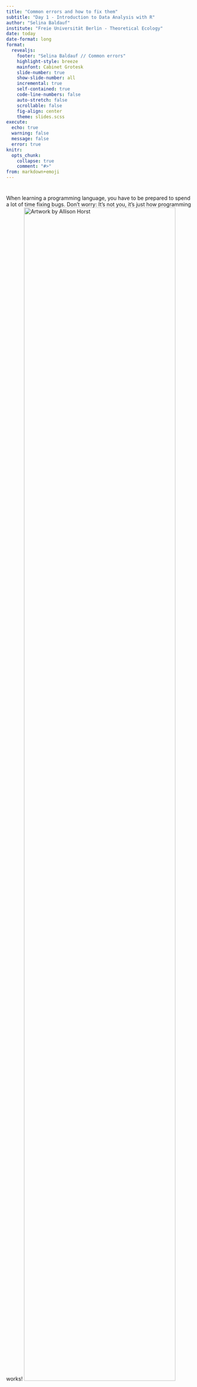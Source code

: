 ```yaml
---
title: "Common errors and how to fix them"
subtitle: "Day 1 - Introduction to Data Analysis with R"
author: "Selina Baldauf"
institute: "Freie Universität Berlin - Theoretical Ecology"
date: today
date-format: long
format: 
  revealjs:
    footer: "Selina Baldauf // Common errors"
    highlight-style: breeze
    mainfont: Cabinet Grotesk
    slide-number: true
    show-slide-number: all
    incremental: true
    self-contained: true
    code-line-numbers: false
    auto-stretch: false
    scrollable: false
    fig-align: center
    theme: slides.scss
execute: 
  echo: true
  warning: false
  message: false
  error: true
knitr: 
  opts_chunk: 
    collapse: true
    comment: "#>" 
from: markdown+emoji
---
```


# {.background-no-title}

When learning a programming language, you have to be prepared to spend a lot of 
time fixing bugs. Don't worry: It's not you, it's just how programming works!
![Artwork by [Allison Horst](https://twitter.com/allison_horst)](img/AllisonHorst/debugging.jpg){fig-align="center" width=90%}

:::{.aside}

[Artwork by [Allison Horst](https://twitter.com/allison_horst)]{.small}

:::

## Debugging

Debugging can be annoying and we can't avoid it, but ...

:::{.columns}

:::{.column width="50%"}

- ... it's an **effective learning experience** (I actually learned the most from debugging my code)

- ... it will get easier over time

- ... there are some **debugging techniques** to decrease the time in stages 2-7

- ... if nothing helps, there are great people all over the internet willing to help

:::

:::{.column width="50%"}

![Artwork by [Allison Horst](https://twitter.com/allison_horst)](img/AllisonHorst/debugging.jpg)

:::

:::

# Most common errors for beginners {.inverse}

> and how to deal with them

## Syntax errors

#### Example

```r
mean(c(1,2,3)na.rm=TRUE)
```

<br>

#### How to fix

- look for missing commas, misspelled arguments, ...
- read the error message
- the RStudio syntax checker warns you before you run code with syntax errors
  - look for &nbsp;![](img/day1/red_x.png)&nbsp; next to line numbers in your script
  
:::{.fragment}

![](img/day1/errors_syntax.png)

:::

## Error: could not find function

#### Examples


```r
select(penguins, bill_length_mm)
lenght(1:10)
```

<br>

:::{.fragment}

#### How to fix

"Could not find function" errors have two main reasons:

1. You forgot to load the package that the function belongs to
  - load the package using `library()` or call the function with `packageName::functionName()`
2. You have a typo in your function call (e.g. `lenght()` instead of `length()`)

:::

## Error: object not found

#### Example

```r
variable_A
```

<br>

:::{.fragment}

#### How to fix

- you are trying to access an object that does not exist
  - typos in variable name (variable name is `variableA` but you try to access `variable_A`)
  - forgot to put quotes around string: `print(hello)`
  `r fontawesome::fa("arrow-right")` looks for a variable named `hello` but instead you wanted to print the string `print("hello")`
  
:::

## Wrong data format {visibility="hidden"}

#### Example

- does not necessarily trigger an error message

- if there is an error message, it can also appear later in your code

. . .

#### How to fix it

- Look at `str()` of your data and check whether all columns are there and in correct format
  - e.g. is a column of type `character` but should be of type `integer`?
  
- Do that at multiple locations in your script to find the line where the error actually happens
  - everytime you change something in your data, check its structure

## R crashes

Sometimes R crashes completely and you see this:

![](img/day1/R_Crash.png)

. . .

#### How to fix it

- There is no fix but to start a new session

- Make sure to save your scripts regularly!

## Console prints `+`

R is not running code anymore and the console only prints `+` if you try to execute a command.

![](img/day1/Console_plus.png)

. . .

#### How to fix it

- First, go to the console and hit `Escape`. Then you should see the `>` sign instead of `+` again.
- Likely you forgot to close a bracket somewhere. Go to your script and check where this happened (look for &nbsp;![](img/day1/red_x.png)&nbsp;) next to line numers

## Warnings

R can give you warnings for many reasons, e.g.

- you have `NA` values in your data and try to plot them
- the function you are using is deprecated
- the package you are using was built for another version of R

. . . 

Warnings are no errors and can sometimes be ignored but:

- make sure to read and understand warnings
- only ignore them if you know that that's okay, otherwise fix the underlying issue

# How to troubleshoot R code{.inverse}

> A step by step guide

## Troubleshoot R: Step by step

Often, you don't need to do all the steps but a systemmatic approach to bug fixing is very helpful.

1. Carefully read the error message and try to fix it
2. Is it any of the errors you learned about just now?
3. If the error is about data or other variables: look at the structure using `str()`
4. If the error is about a function: Read the documentation using `?functionName`: Did you use the function correctly? Did you forget an argument?
5. Look for answers online
6. Ask others for help

## Look for answers online

- Search with keywords **R + package name + Error message/Warning**
 If you don't know how do do something try searching **R + package name + What you want to do**, e.g.
  - "R ggplot change axis title"
  - "R sort vector"
- Usually you can pick any of the top search results, but I recommend results from [Stack Overflow](https://stackoverflow.com/)
- Always search in English to get more results<br>

. . .

:::{.callout-tip}
Change language of R messages to English with `Sys.setenv(LANGUAGE='en')`
:::

## Ask others for help

There are plenty of places where you can ask for help online.
Some common and good options are:

- Ask a question on [Stack Overflow](https://stackoverflow.com/)

- Ask in the [R Discord server](https://discord.gg/88uG5UVyE2)
  - usually fast answers
  - but: you need a Discord account
  
. . .

**But**: You have to make sure that before, you tried all the other 5 steps.

. . .

To ask questions online, you have to learn how to ask a **clear question** including a **reproducible example**

Look [here](https://github.com/selinaZitrone/R_AskQuestions) for more info on how to ask a good question about R
